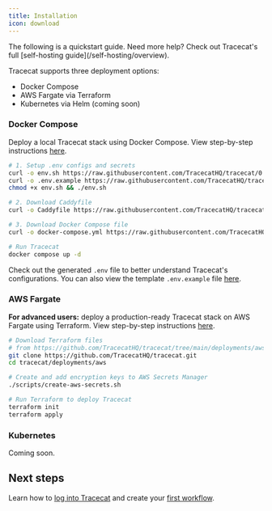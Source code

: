 ```yaml
---
title: Installation
icon: download
---
```



<Info>
  The following is a quickstart guide.
  Need more help? Check out Tracecat's full [self-hosting guide](/self-hosting/overview).
</Info>

Tracecat supports three deployment options:

- Docker Compose
- AWS Fargate via Terraform
- Kubernetes via Helm (coming soon)

### Docker Compose

<DeploymentNote />

Deploy a local Tracecat stack using Docker Compose. View step-by-step instructions [here](https://docs.tracecat.com/self-hosting/deployment-options/docker-compose).

```bash
# 1. Setup .env configs and secrets
curl -o env.sh https://raw.githubusercontent.com/TracecatHQ/tracecat/0.34.3/env.sh
curl -o .env.example https://raw.githubusercontent.com/TracecatHQ/tracecat/0.34.3/.env.example
chmod +x env.sh && ./env.sh

# 2. Download Caddyfile
curl -o Caddyfile https://raw.githubusercontent.com/TracecatHQ/tracecat/0.34.3/Caddyfile

# 3. Download Docker Compose file
curl -o docker-compose.yml https://raw.githubusercontent.com/TracecatHQ/tracecat/0.34.3/docker-compose.yml

# Run Tracecat
docker compose up -d
```

<PublicUrlNote />

Check out the generated `.env` file to better understand Tracecat's configurations.
You can also view the template `.env.example` file [here](https://github.com/TracecatHQ/tracecat/blob/0.34.3/.env.example).

### AWS Fargate

**For advanced users:** deploy a production-ready Tracecat stack on AWS Fargate using Terraform. View step-by-step instructions [here](https://docs.tracecat.com/self-hosting/deployment-options/aws-ecs).

```bash
# Download Terraform files
# from https://github.com/TracecatHQ/tracecat/tree/main/deployments/aws
git clone https://github.com/TracecatHQ/tracecat.git
cd tracecat/deployments/aws

# Create and add encryption keys to AWS Secrets Manager
./scripts/create-aws-secrets.sh

# Run Terraform to deploy Tracecat
terraform init
terraform apply
```

### Kubernetes

Coming soon.

## Next steps

Learn how to [log into Tracecat](/quickstart/admin) and create your [first workflow](/quickstart/tutorial).
